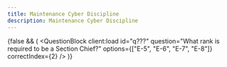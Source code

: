 ```yaml
---
title: Maintenance Cyber Discipline
description: Maintenance Cyber Discipline
---
```



{false && (
  <QuestionBlock
    client:load
    id="q???"
    question="What rank is required to be a Section Chief?"
    options={["E-5", "E-6", "E-7", "E-8"]}
    correctIndex={2}
  />
)}

<div className="space-y-1 max-w-none">
  <QuestionBlock
    client:load
    id="q1"
    question="True or False: An &quot;attack surface&quot; consists of specific 
    access points where malware can be introduced or an adversary can gain access."
    options={["True", "False"]}
    correctIndex={0}
  />
<br />
  <QuestionBlock
    client:load
    id="q2"
    question="A separation between the maintenance computer, weapon system, and outside 
    world is known as a/an _____."
    options={["attack surface", "air gap", "data cartridge", "none of these"]}
    correctIndex={1}
  />
<br />
  <QuestionBlock
    client:load
    id="q3"
    question="A portable maintenance aid (PMA) is an example of a/an _____."
    options={["indirect-attached", "direct-attached"]}
    correctIndex={1}
  />
</div>